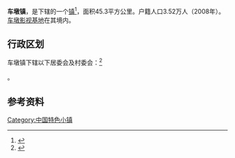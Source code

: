 {{中国乡级行政区
|景观照片文件名 = Facades of Chedun Railway Station(2015).jpg
|景观照片描述 = [[金山铁路|金山铁路]][[车墩站|车墩站]]
|汉语拼音 = 
|其他语言 = 
|其他语言名称 = 
|旧称 = 
|地名出处 = 
|位置图文件名 = 
|位置图描述 = 
|自定义图片= 
|建置时间 = 
|政府驻地 = 
|毗邻 = 
|总面积 = 
|总人口 = 
|总人口年份 = 
|户籍人口 = 
|户籍人口年份 = 
|常住人口 = 
|常住人口年份 = 
|人口密度 = 
|GDP = 
|GDP年份 = 
|邮政编码 = 
|电话区号 = 21
|官方网站 = 
|网站名称 = 
|31/01/17/104/000}}

'''车墩镇'''，是{{PRC admin/fullname|31/01/17/104/000|3}}下辖的一个[[行政建制镇|镇]]<ref>{{PRC admin/ref sgc|{{PRC admin/parent|31/01/17/104/000}}}}</ref>，面积45.3平方公里。户籍人口3.52万人（2008年）。[[车墩影视基地|车墩影视基地]]在其境内。

== 行政区划 ==

车墩镇下辖以下居委会及村委会：<ref>{{PRC admin/ref sgc|31/01/17/104/000}}</ref>

{{PRC admin/children|31/01/17/104/000}}。

== 参考资料 ==

{{reflist}}

{{PRC admin/navcat|31/01/17/104/000}}
{{上海行政区划小作品}}

[[Category:中国特色小镇|Category:中国特色小镇]]